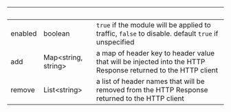 
| &nbsp;  | &nbsp;                    | &nbsp;                                                                                                       |
| ------- | ------------------------- | ------------------------------------------------------------------------------------------------------------ |
| enabled | boolean                   | `true` if the module will be applied to traffic, `false` to disable. default `true` if unspecified           |
| add     | Map&lt;string, string&gt; | a map of header key to header value that will be injected into the HTTP Response returned to the HTTP client |
| remove  | List&lt;string&gt;        | a list of header names that will be removed from the HTTP Response returned to the HTTP client               |

